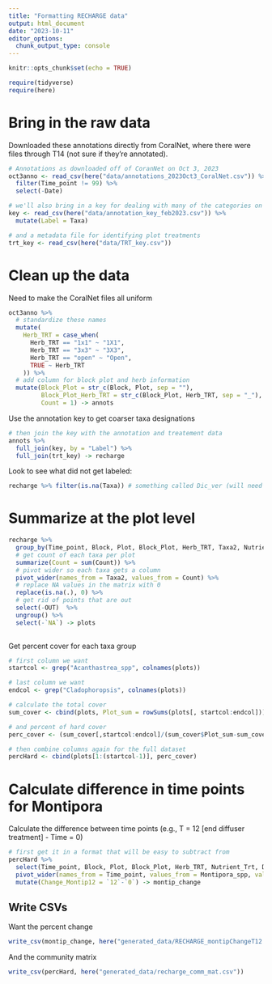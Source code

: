 ```yaml
---
title: "Formatting RECHARGE data"
output: html_document
date: "2023-10-11"
editor_options: 
  chunk_output_type: console
---
```


```r
knitr::opts_chunk$set(echo = TRUE)

require(tidyverse)
require(here)
```

# Bring in the raw data

Downloaded these annotations directly from CoralNet, where there were files through T14 (not sure if they're annotated).

```r
# Annotations as downloaded off of CoranNet on Oct 3, 2023
oct3anno <- read_csv(here("data/annotations_2023Oct3_CoralNet.csv")) %>% 
  filter(Time_point != 99) %>% 
  select(-Date)

# we'll also bring in a key for dealing with many of the categories on coralnet (this is all from Tom's awesome code)
key <- read_csv(here("data/annotation_key_feb2023.csv")) %>% 
  mutate(Label = Taxa)

# and a metadata file for identifying plot treatments
trt_key <- read_csv(here("data/TRT_key.csv"))
```

# Clean up the data

Need to make the CoralNet files all uniform

```r
oct3anno %>% 
  # standardize these names
  mutate(
    Herb_TRT = case_when(
      Herb_TRT == "1x1" ~ "1X1",
      Herb_TRT == "3x3" ~ "3X3",
      Herb_TRT == "open" ~ "Open",
      TRUE ~ Herb_TRT
    )) %>% 
  # add column for block plot and herb information
  mutate(Block_Plot = str_c(Block, Plot, sep = ""),
         Block_Plot_Herb_TRT = str_c(Block_Plot, Herb_TRT, sep = "_"),
         Count = 1) -> annots
```

Use the annotation key to get coarser taxa designations

```r
# then join the key with the annotation and treatement data
annots %>% 
  full_join(key, by = "Label") %>% 
  full_join(trt_key) -> recharge

```

Look to see what did not get labeled:

```r
recharge %>% filter(is.na(Taxa)) # something called Dic_ver (will need to ask about this if we move forward with this analysis)
```

# Summarize at the plot level

```r
recharge %>% 
  group_by(Time_point, Block, Plot, Block_Plot, Herb_TRT, Taxa2, Nutrient_Trt, Disturbance_Trt) %>% 
  # get count of each taxa per plot
  summarize(Count = sum(Count)) %>% 
  # pivot wider so each taxa gets a column
  pivot_wider(names_from = Taxa2, values_from = Count) %>% 
  # replace NA values in the matrix with 0
  replace(is.na(.), 0) %>% 
  # get rid of points that are out
  select(-OUT)  %>% 
  ungroup() %>% 
  select(-`NA`) -> plots
  
```

Get percent cover for each taxa group

```r
# first column we want
startcol <- grep("Acanthastrea_spp", colnames(plots))

# last column we want
endcol <- grep("Cladophoropsis", colnames(plots))

# calculate the total cover
sum_cover <- cbind(plots, Plot_sum = rowSums(plots[, startcol:endcol])) # looks about right--over 200 valid (not NA or out) points per plot

# and percent of hard cover
perc_cover <- (sum_cover[,startcol:endcol]/(sum_cover$Plot_sum-sum_cover$Sand)) * 100

# then combine columns again for the full dataset
percHard <- cbind(plots[1:(startcol-1)], perc_cover) 
```


# Calculate difference in time points for Montipora

Calculate the difference between time points (e.g., T = 12 [end diffuser treatment] - Time = 0)

```r
# first get it in a format that will be easy to subtract from
percHard %>% 
  select(Time_point, Block, Plot, Block_Plot, Herb_TRT, Nutrient_Trt, Disturbance_Trt, Montipora_spp) %>% 
  pivot_wider(names_from = Time_point, values_from = Montipora_spp, values_fill = 0) %>% 
  mutate(Change_Montip12 = `12`-`0`) -> montip_change

```

## Write CSVs

Want the percent change 

```r
write_csv(montip_change, here("generated_data/RECHARGE_montipChangeT12.csv"))
```

And the community matrix

```r
write_csv(percHard, here("generated_data/recharge_comm_mat.csv"))
```

